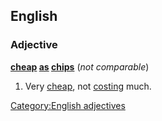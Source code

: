 ==English==

===Adjective===
'''[[cheap]] [[as]] [[chips]]''' (''not comparable'')

# {{British|simile}} Very [[cheap]], not [[cost]]ing much.

[[Category:English adjectives]]